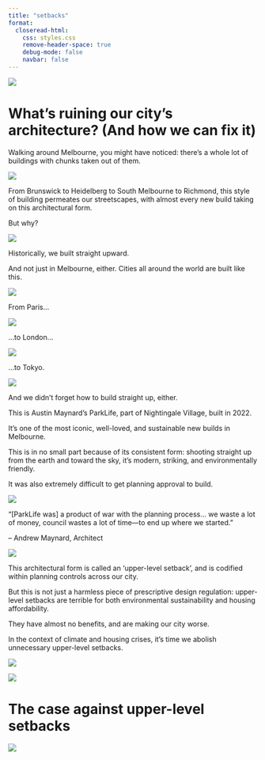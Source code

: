 ```yaml
---
title: "setbacks"
format:
  closeread-html:
    css: styles.css
    remove-header-space: true
    debug-mode: false
    navbar: false
---
```


:::{.cr-section}

:::{focus-on="cr-img1"}
:::{.inline-logo}
![](images/logo-green-presents.png)
:::
# What's ruining our city's architecture? (And how we can fix it)

Walking around Melbourne, you might have noticed: there's a whole lot of buildings with chunks taken out of them.
:::
:::{#cr-img1 .fill-sticky-col}
![](images/setbacks2.jpg)
:::

:::{focus-on="cr-img2"}
From Brunswick to Heidelberg to South Melbourne to Richmond, this style of building permeates our streetscapes, with almost every new build taking on this architectural form.

But why?
:::
:::{#cr-img2 .fill-sticky-col}
![](images/montage.jpg)
:::

:::{focus-on="cr-img3"}
Historically, we built straight upward. 

And not just in Melbourne, either. Cities all around the world are built like this.
:::
:::{#cr-img3 .fill-sticky-col}
![](images/old-melbourne.jpg)
:::

:::{focus-on="cr-img4"}
From Paris…
:::
:::{#cr-img4 .fill-sticky-col}
![](images/paris.jpg)
:::

:::{focus-on="cr-img5"}
...to London...
:::
:::{#cr-img5 .fill-sticky-col}
![](images/london.jpg)
:::

:::{focus-on="cr-img6"}
...to Tokyo.
:::
:::{#cr-img6 .fill-sticky-col}
![](images/tokyo.jpg)
:::

:::{focus-on="cr-img7"}
And we didn't forget how to build straight up, either.

This is Austin Maynard's ParkLife, part of Nightingale Village, built in 2022. 

It's one of the most iconic, well-loved, and sustainable new builds in Melbourne. 

This is in no small part because of its consistent form: shooting straight up from the earth and toward the sky, it's modern, striking, and environmentally friendly.

It was also extremely difficult to get planning approval to build.
:::
:::{#cr-img7 .fill-sticky-col}
![](images/parklife.jpg)
:::

:::{focus-on="cr-img8"}
“[ParkLife was] a product of war with the planning process... we waste a lot of money, council wastes a lot of time—to end up where we started.”

– Andrew Maynard, Architect

:::
:::{#cr-img8 .fill-sticky-col}
![](images/andrew.jpg)
:::

:::{focus-on="cr-img9"}
This architectural form is called an 'upper-level setback', and is codified within planning controls across our city. 

But this is not just a harmless piece of prescriptive design regulation: upper-level setbacks are terrible for both environmental sustainability and housing affordability.

They have almost no benefits, and are making our city worse.

In the context of climate and housing crises, it's time we abolish unnecessary upper-level setbacks.

:::
:::{#cr-img9 .fill-sticky-col}
![](images/setbacks-ac-1.jpeg)
:::


:::{focus-on="cr-img10"}
:::{.inline-logo}
![](images/logo-green-presents.png)
:::
# The case against upper-level setbacks

:::
:::{#cr-img10 .fill-sticky-col}
![](images/parklife.jpg)
:::


:::